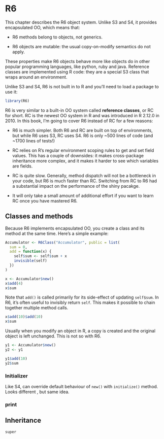 # R6

This chapter describes the R6 object system. Unlike S3 and S4, it provides encapsulated OO, which means that:

* R6 methods belong to objects, not generics.

* R6 objects are mutable: the usual copy-on-modify semantics do not apply.

These properties make R6 objects behave more like objects do in other popular programming languages, like python, ruby and java. Reference classes are implemented using R code: they are a special S3 class that wraps around an environment.

Unlike S3 and S4, R6 is not built in to R and you'll need to load a package to use it:

```r
library(R6)
```

R6 is very similar to a built-in OO system called __reference classes__, or RC for short. RC is the newest OO system in R and was introduced in R 2.12.0 in 2010. In this book, I'm going to cover R6 instead of RC for a few reasons:

* R6 is much simpler. Both R6 and RC are built on top of environments, but
  while R6 uses S3, RC uses S4. R6 is only ~500 lines of code (and ~1700 lines
  of tests!)

* RC relies on R's regular environment scoping rules to get and set field
  values. This has a couple of downsides: it makes cross-package inheritance 
  more complex, and it makes it harder to see which variables are fields.

* RC is quite slow. Generally, method dispatch will not be a bottleneck in your
  code, but R6 is much faster than RC. Switching from RC to R6 had a substantial
  impact on the performance of the shiny pacakge.

* It will only take a small amount of additional effort if you want to learn
  RC once you have mastered R6.

## Classes and methods

Because R6 implements encapsulated OO, you create a class and its method at the same time. Here's a simple example:

```r
Accumulator <- R6Class("Accumulator", public = list(
  sum = 0,
  add = function(x) {
    self$sum <- self$sum + x 
    invisible(self)
  })
)

x <- Accumulator$new() 
x$add(4) 
x$sum
```

Note that `add()` is called primarily for its side-effect of updating `self$sum`. In R6, it's often useful to invisibly return `self`. This makes it possible to chain together multiple method calls.

```r
x$add(10)$add(10)
x$sum
```

Usually when you modify an object in R, a copy is created and the original object is left unchanged. This is not so with R6.

```r
y1 <- Accumulator$new() 
y2 <- y1

y1$add(10)
y2$sum
```

### Initializer

Like S4, can override default behaviour of `new()` with `initialize()` method. Looks different , but same idea.

### print

## Inheritance

`super`

